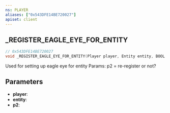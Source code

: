 ```yaml
---
ns: PLAYER
aliases: ["0x543DFE14BE720027"]
apiset: client
---
```

## _REGISTER_EAGLE_EYE_FOR_ENTITY

```c
// 0x543DFE14BE720027
void _REGISTER_EAGLE_EYE_FOR_ENTITY(Player player, Entity entity, BOOL p2);
```

Used for setting up eagle eye for entity
Params: p2 = re-register or not?

## Parameters
* **player**:
* **entity**:
* **p2**: